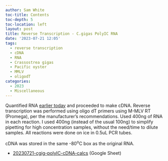 ```yaml
---
author: Sam White
toc-title: Contents
toc-depth: 5
toc-location: left
layout: post
title: Reverse Transcription - C.gigas PolyIC RNA
date: '2023-07-21 12:05'
tags: 
  - reverse transcription
  - cDNA
  - RNA
  - Crassostrea gigas
  - Pacific oyster
  - MMLV
  - oligodT
categories: 
  - 2023
  - Miscellaneous
---
```

Quantified RNA [earlier today]() and proceeded to make cDNA. Reverse transcription was performed using oligo dT primers using M-MLV RT (Promega), per the manufacturer's recommendations. Used 400ng of RNA in each reaction. I used 400ng (instead of the usual 100ng) to simplify pipetting for high concentration samples, without the need/time to dilute samples. All reactions were done on ice in 0.5uL PCR tubes.

cDNA was stored in the same -80<sup>o</sup>C box as the original RNA.

- [20230721-cgig-polyIC-cDNA-calcs](https://docs.google.com/spreadsheets/d/1YEChD7YUpG2kS5G9mGkBpmX0tVUVGfzLOWHgmLmROl0/edit?usp=sharing) (Google Sheet)

